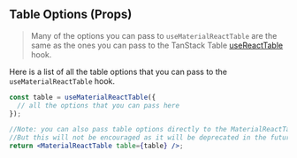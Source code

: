 
<Head>
  <title>{'Table Options - Material React Table V2 Docs'}</title>
  <meta
    name="description"
    content="All the table options that can be used in the useMaterialReactTable hook"
  />
  <meta
    property="og:title"
    content="Material React Table Table Options API Reference"
  />
  <meta
    property="og:description"
    content="A reference of all the table options that can be used in Material React Table"
  />
</Head>

## Table Options (Props)

<OptionsSwitcher />

> Many of the options you can pass to `useMaterialReactTable` are the same as the ones you can pass to the TanStack Table [useReactTable](https://tanstack.com/table/v8/docs/api/core/table) hook.

Here is a list of all the table options that you can pass to the `useMaterialReactTable` hook.

```jsx
const table = useMaterialReactTable({
  // all the options that you can pass here
});

//Note: you can also pass table options directly to the MaterialReactTable component instead of the useMaterialReactTable hook
//But this will not be encouraged as it will be deprecated in the future
return <MaterialReactTable table={table} />;
```

<TableOptionsTable />

<SourceCode />
